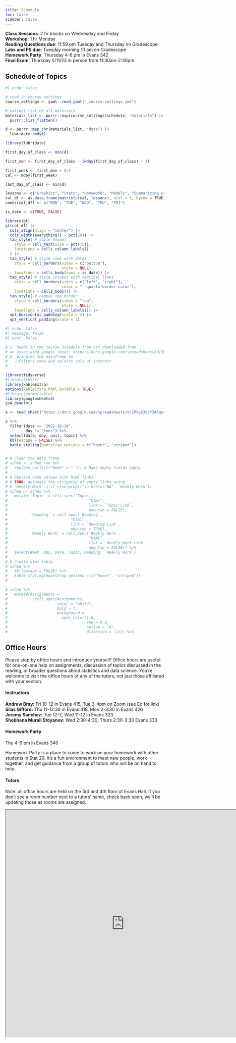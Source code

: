 ```yaml
---
title: Schedule
toc: false
sidebar: false
---
```


**Class Sessions**: 2 hr blocks on Wednesday and Friday\
**Workshop**: 1 hr Monday\
**Reading Questions due**: 11:59 pm Tuesday and Thursday on Gradescope\
**Labs and PS due**: Tuesday morning 10 am on Gradescope\
**Homework Party**: Thursday 4-6 pm in Evans 342\
**Final Exam**: Thursday 5/11/23 in person from 11:30am-2:30pm

:::{.panel-tabset}

## Schedule of Topics

```r
#| echo: false

# read in course settings
course_settings <- yaml::read_yaml("_course-settings.yml")

# collect list of all materials
materials_list <- purrr::map(course_settings$schedule, "materials") |>
  purrr::list_flatten()

d <- purrr::map_chr(materials_list, "date") |>
  lubridate::mdy()

library(lubridate)

first_day_of_class <- min(d)

first_mon <- first_day_of_class - (wday(first_day_of_class) - 1)

first_week <- first_mon + 0:4
cal <- mday(first_week)

last_day_of_class <- min(d)

lessons <- c("Graphics", "Stats", "Homework", "Models", "Summarizing Categorical Data")
cal_df <- as.data.frame(matrix(c(cal, lessons), ncol = 5, byrow = TRUE))
names(cal_df) <- c("MON", "TUE", "WED", "THU", "FRI")

is_date <- c(TRUE, FALSE)

library(gt)
gt(cal_df) |>
  cols_align(align = "center") |>
  cols_width(everything() ~ pct(20)) |>
  tab_style( # style header
    style = cell_text(size = pct(75)),
    locations = cells_column_labels()
  ) |>
  tab_style( # style rows with dates
    style = cell_borders(sides = c("bottom"),
                         style = NULL),
    locations = cells_body(rows = is_date)) |> 
  tab_style( # style columns with vertical lines
    style = cell_borders(sides = c("left", "right"),
                         color = "--quarto-border-color"),
    locations = cells_body()) |>
  tab_style( # remove top border
    style = cell_borders(sides = "top",
                         style = NULL),
    locations = cells_column_labels()) |>
  opt_horizontal_padding(scale = 3) |>
  opt_vertical_padding(scale = 3)
```


```r
#| echo: false
#| message: false
#| eval: false

# 1. Reads in the course schedule from csv downloaded from 
# an associated google sheet: https://docs.google.com/spreadsheets/d/1PWuMkcQX2PUd84zDUmBe2tRI2Lfsam1-435JQ1A2GAE/edit#gid=0
# 2. Wrangles the dataframe to 
#   - Filters rows and selects cols of interest
#   - 

library(tidyverse)
#library(knitr)
library(kableExtra)
options(kableExtra.html.bsTable = TRUE)
#library(formattable)
library(googlesheets4)
gs4_deauth()

a <- read_sheet("https://docs.google.com/spreadsheets/d/1PXyG38cf3ARqvcEgZRhRIIWDRPCmDIvk6jPQnB1Nvaw/edit#gid=1914576809")

a %>%
  filter(date <= "2022-10-10",
         day != "Tues") %>%
  select(date, day, unit, topic) %>%
  kbl(escape = FALSE) %>%
  kable_styling(bootstrap_options = c("hover", "striped"))


# # Clean the data frame
# sched <- sched_raw %>%
#   replace_na(list("Week" = " ")) # Make empty fields empty
# 
# # Replace some values with html links
# # TODO: automate the stripping of empty links using
# # `Weekly Work` = if_else(grepl("<a href=\"NA", `Weekly Work`))
# sched <- sched %>%
#   mutate(`Topic` = cell_spec(`Topic`,
#                                    "html",
#                                    link = `Topic Link`,
#                                    new_tab = FALSE),
#          `Reading` = cell_spec(`Reading`,
#                            "html",
#                            link = `Reading Link`,
#                            new_tab = TRUE),
#          `Weekly Work` = cell_spec(`Weekly Work`,
#                                    "html",
#                                    link = `Weekly Work Link`,
#                                    new_tab = FALSE)) %>%
#   select(Week, Day, Date, Topic, Reading, `Weekly Work`)
# 
# # Create html table
# sched %>%
#   kbl(escape = FALSE) %>%
#   kable_styling(bootstrap_options = c("hover", "striped"))
# 

# sched %>%
#   mutate(Assignments = 
#            cell_spec(Assignments, 
#                      color = "white", 
#                      bold = T,
#                      background = 
#                        spec_color(1:6,
#                                   end = 0.9,
#                                   option = "A",
#                                   direction = -1))) %>%

```

<!-- ![](assets/schedule-sketch-3.png) -->

## Office Hours

Please stop by office hours and introduce yourself! Office hours are useful for one-on-one help on assignments, discussion of topics discussed in the reading, or broader questions about statistics and data science. You're welcome to visit the office hours of any of the tutors, not just those affiliated with your section.

#### Instructors

**Andrew Bray:** Fri 10-12 in Evans 415, Tue 3-4pm on Zoom (see Ed for link) \
**Silas Gifford:** Thu 11-12:30 in Evans 418, Mon 2-3:30 in Evans 426 \
**Jeremy Sanchez:** Tue 12-2, Wed 11-12 in Evans 323 \
**Shobhana Murali Stoyanov:** Wed 2:30-4:30, Thurs 2:30-3:30 Evans 333

#### Homework Party

Thu 4-6 pm in Evans 340

Homework Party is a place to come to work on your homework with other students in Stat 20. It's a fun environment to meet new people, work together, and get guidance from a group of tutors who will be on hand to help.

#### Tutors

Note: all office hours are held on the 3rd and 4th floor of Evans Hall. If you don't see a room number next to a tutors' name, check back soon, we'll be updating those as rooms are assigned.

<center>
<iframe src="https://docs.google.com/spreadsheets/d/e/2PACX-1vTsVhL9am4kVTVMgdy5NK5bhTvkFp3I8YLKWkFDbXqv3VOMmYSPimxvDyHrTD7j7dzBCFEUwr-MQFeG/pubhtml?gid=948670169&amp;single=true&amp;widget=true&amp;headers=false" width="750" height="720"></iframe>
</center>

:::
